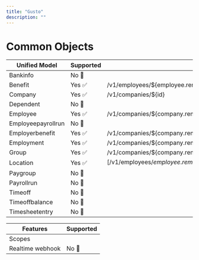 ```yaml
---
title: "Gusto"
description: ""
---
```


# Common Objects

| Unified Model    | Supported | Provider Endpoints |
| ---------------- | --------- | ------------------ |
| Bankinfo         | No 🚫     |                    |
| Benefit          | Yes ✅    |   /v1/employees/${employee.remote_id}/employee_benefits                 |
| Company          | Yes ✅    |      /v1/companies/${id}              |
| Dependent        | No 🚫     |                    |
| Employee         | Yes ✅    |     /v1/companies/${company.remote_id}/employees               |
| Employeepayrollrun | No 🚫   |                    |
| Employerbenefit  | Yes ✅    |           /v1/companies/${company.remote_id}/company_benefits         |
| Employment       | Yes ✅    |             /v1/companies/${company.remote_id}/employees        |
| Group            | Yes ✅    |      /v1/companies/${company.remote_id}/departments              |
| Location         | Yes ✅    |        [/v1/employees/${employee.remote_id}/work_addresses , /v1/employees/${employee.remote_id}/home_addresses]            |
| Paygroup         | No 🚫     |                    |
| Payrollrun       | No 🚫     |                    |
| Timeoff          | No 🚫     |                    |
| Timeoffbalance   | No 🚫     |                    |
| Timesheetentry   | No 🚫     |                    |


| Features | Supported                           |
| -------- | ------------------------------------- |
| Scopes     ||
| Realtime webhook     | No 🚫|